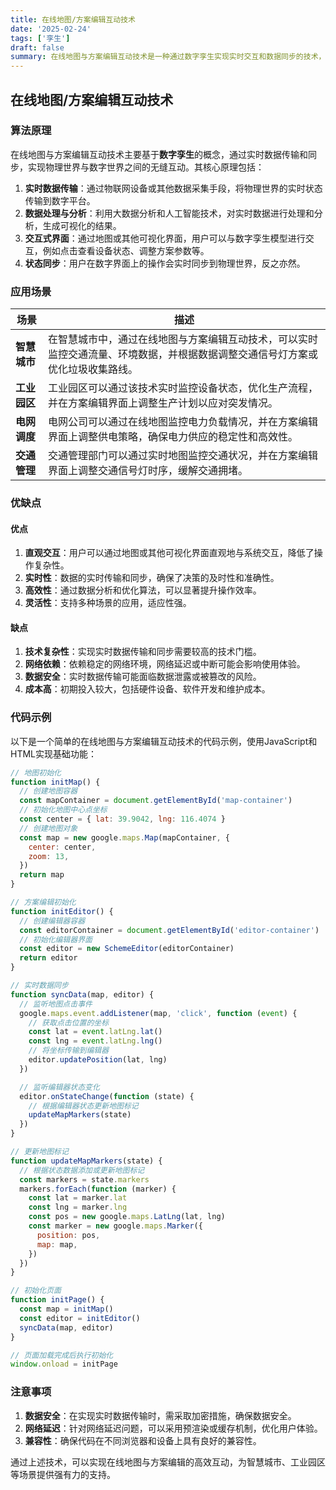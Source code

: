 ```yaml
---
title: 在线地图/方案编辑互动技术
date: '2025-02-24'
tags: ['孪生']
draft: false
summary: 在线地图与方案编辑互动技术是一种通过数字孪生实现实时交互和数据同步的技术，广泛应用于智慧城市、工业园区等领域。
---
```


## 在线地图/方案编辑互动技术

### 算法原理

在线地图与方案编辑互动技术主要基于**数字孪生**的概念，通过实时数据传输和同步，实现物理世界与数字世界之间的无缝互动。其核心原理包括：

1. **实时数据传输**：通过物联网设备或其他数据采集手段，将物理世界的实时状态传输到数字平台。
2. **数据处理与分析**：利用大数据分析和人工智能技术，对实时数据进行处理和分析，生成可视化的结果。
3. **交互式界面**：通过地图或其他可视化界面，用户可以与数字孪生模型进行交互，例如点击查看设备状态、调整方案参数等。
4. **状态同步**：用户在数字界面上的操作会实时同步到物理世界，反之亦然。

### 应用场景

| **场景**     | **描述**                                                                                                                       |
| ------------ | ------------------------------------------------------------------------------------------------------------------------------ |
| **智慧城市** | 在智慧城市中，通过在线地图与方案编辑互动技术，可以实时监控交通流量、环境数据，并根据数据调整交通信号灯方案或优化垃圾收集路线。 |
| **工业园区** | 工业园区可以通过该技术实时监控设备状态，优化生产流程，并在方案编辑界面上调整生产计划以应对突发情况。                           |
| **电网调度** | 电网公司可以通过在线地图监控电力负载情况，并在方案编辑界面上调整供电策略，确保电力供应的稳定性和高效性。                       |
| **交通管理** | 交通管理部门可以通过实时地图监控交通状况，并在方案编辑界面上调整交通信号灯时序，缓解交通拥堵。                                 |

### 优缺点

#### 优点

1. **直观交互**：用户可以通过地图或其他可视化界面直观地与系统交互，降低了操作复杂性。
2. **实时性**：数据的实时传输和同步，确保了决策的及时性和准确性。
3. **高效性**：通过数据分析和优化算法，可以显著提升操作效率。
4. **灵活性**：支持多种场景的应用，适应性强。

#### 缺点

1. **技术复杂性**：实现实时数据传输和同步需要较高的技术门槛。
2. **网络依赖**：依赖稳定的网络环境，网络延迟或中断可能会影响使用体验。
3. **数据安全**：实时数据传输可能面临数据泄露或被篡改的风险。
4. **成本高**：初期投入较大，包括硬件设备、软件开发和维护成本。

### 代码示例

以下是一个简单的在线地图与方案编辑互动技术的代码示例，使用JavaScript和HTML实现基础功能：

```javascript
// 地图初始化
function initMap() {
  // 创建地图容器
  const mapContainer = document.getElementById('map-container')
  // 初始化地图中心点坐标
  const center = { lat: 39.9042, lng: 116.4074 }
  // 创建地图对象
  const map = new google.maps.Map(mapContainer, {
    center: center,
    zoom: 13,
  })
  return map
}

// 方案编辑初始化
function initEditor() {
  // 创建编辑器容器
  const editorContainer = document.getElementById('editor-container')
  // 初始化编辑器界面
  const editor = new SchemeEditor(editorContainer)
  return editor
}

// 实时数据同步
function syncData(map, editor) {
  // 监听地图点击事件
  google.maps.event.addListener(map, 'click', function (event) {
    // 获取点击位置的坐标
    const lat = event.latLng.lat()
    const lng = event.latLng.lng()
    // 将坐标传输到编辑器
    editor.updatePosition(lat, lng)
  })

  // 监听编辑器状态变化
  editor.onStateChange(function (state) {
    // 根据编辑器状态更新地图标记
    updateMapMarkers(state)
  })
}

// 更新地图标记
function updateMapMarkers(state) {
  // 根据状态数据添加或更新地图标记
  const markers = state.markers
  markers.forEach(function (marker) {
    const lat = marker.lat
    const lng = marker.lng
    const pos = new google.maps.LatLng(lat, lng)
    const marker = new google.maps.Marker({
      position: pos,
      map: map,
    })
  })
}

// 初始化页面
function initPage() {
  const map = initMap()
  const editor = initEditor()
  syncData(map, editor)
}

// 页面加载完成后执行初始化
window.onload = initPage
```

### 注意事项

1. **数据安全**：在实现实时数据传输时，需采取加密措施，确保数据安全。
2. **网络延迟**：针对网络延迟问题，可以采用预渲染或缓存机制，优化用户体验。
3. **兼容性**：确保代码在不同浏览器和设备上具有良好的兼容性。

通过上述技术，可以实现在线地图与方案编辑的高效互动，为智慧城市、工业园区等场景提供强有力的支持。
